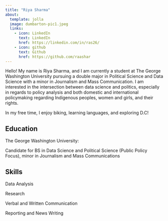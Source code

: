 ```yaml
---
title: "Riya Sharma"
about:
  template: jolla
  image: dumbarton-pic1.jpeg
  links:
    - icon: LinkedIn
      text: LinkedIn
      href: https://linkedin.com/in/ras26/
    - icon: github
      text: Github
      href: https://github.com/raashar
---
```


Hello! My name is Riya Sharma, and I am currently a student at The George Washington University pursuing a double major in Political Science and Data Science with a minor in Journalism and Mass Communication. I am interested in the intersection between data science and politics, especially in regards to policy analysis and both domestic and international policymaking regarding Indigenous peoples, women and girls, and their rights.

In my free time, I enjoy biking, learning languages, and exploring D.C!

## Education

The George Washington University: 

Candidate for BS in Data Science and Political Science (Public Policy Focus), minor in Journalism and Mass Communications

## Skills

Data Analysis

Research 

Verbal and Written Communication

Reporting and News Writing


